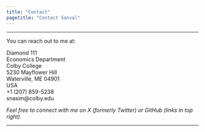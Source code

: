 ```yaml
---
title: "Contact"
pagetitle: "Contact Sanval"
---
```


***

You can reach out to me at:

Diamond 111<br>
Economics Department<br>
Colby College<br>
5230 Mayflower Hill<br>
Waterville, ME 04901<br>
USA<br>
+1 (207) 859-5238<br>
snasim@colby.edu<br>

*Feel free to connect with me on X (formerly Twitter) or GitHub (links in top right).*

***
